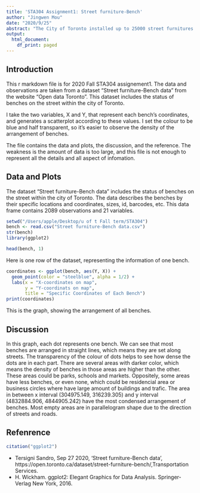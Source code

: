 ```yaml
---
title: 'STA304 Assignment1: Street furniture-Bench'
author: "Jingwen Mou"
date: "2020/9/25"
abstract: "The City of Toronto installed up to 25000 street furnitures since 2007, and in that amount there are about 2000 benches. These benches provides convenience in parks, along streets, on college campus, and so on. The program of 'Street furniture-Bench' is a public-private partnership wherein Astral Out-of-Home manufactures, owns, cleans, and repairs all of their street furniture within the City of Toronto."
output:
  html_document:
    df_print: paged
---
```





## Introduction
This r markdown file is for 2020 Fall STA304 assignement1. The data and observations are taken from a dataset "Street furniture-Bench data" from the website "Open data Toronto". This dataset includes the status of benches on the street within the city of Toronto.

I take the two variables, X and Y, that represent each bench's coordinates, and generates a scatterplot according to these values. I set the colour to be blue and half transparent, so it's easier to observe the density of the arrangement of benches.

The file contains the data and plots, the discussion, and the reference. The weakness is the amount of data is too large, and this file is not enough to represent all the details and all aspect of infomation.

## Data and Plots

The dataset "Street furniture-Bench data" includes the status of benches on the street within the city of Toronto. The data describes the benches by their specific locations and coordinates, sizes, id, barcodes, etc. This data frame contains 2089 observations and 21 variables.

```r
setwd("/Users/apple/Desktop/u of t Fall term/STA304")
bench <- read.csv("Street furniture-Bench data.csv")
str(bench)
library(ggplot2)
```

```r
head(bench, 1)
```
Here is one row of the dataset, representing the information of one bench.

```r
coordinates <- ggplot(bench, aes(Y, X)) +
  geom_point(color = "steelblue", alpha = 1/2) +
  labs(x = "X-coordinates on map", 
       y = "Y-coordinats on map",
       title = "Specific Coordinates of Each Bench")
print(coordinates)
```

This is the graph, showing the arrangement of all benches.

## Discussion
In this graph, each dot represents one bench. We can see that most benches are arranged in straight lines, which means they are set along streets. The transparency of the colour of dots helps to see how dense the dots are in each part. There are several areas with darker color, which means the density of benches in those areas are higher than the other. These areas could be parks, schools and markets. Oppositely, some areas have less benches, or even none, which could be residencial area or business circles where have large amount of buildings and trafic. 
The area in between x interval (304975.149, 316239.305) and y interval (4832884.906,  4844905.242) have the most condensed arrangement of benches. 
Most empty areas are in parallelogram shape due to the direction of streets and roads. 

## Refenrence
```r
citation("ggplot2")
```

- Tersigni Sandro, Sep 27 2020, 'Street furniture-Bench data',      https://open.toronto.ca/dataset/street-furniture-bench/,Transportation Services.
- H. Wickham. ggplot2: Elegant Graphics for Data Analysis. Springer-Verlag
  New York, 2016.


